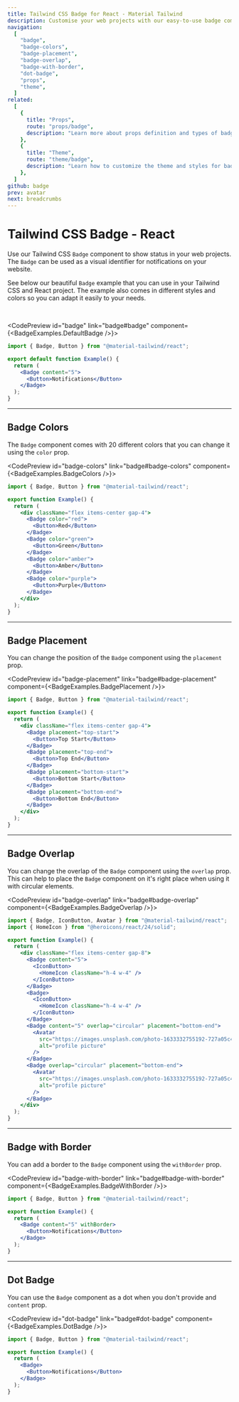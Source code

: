 ```yaml
---
title: Tailwind CSS Badge for React - Material Tailwind
description: Customise your web projects with our easy-to-use badge component for Tailwind CSS and React using Material Design guidelines.
navigation:
  [
    "badge",
    "badge-colors",
    "badge-placement",
    "badge-overlap",
    "badge-with-border",
    "dot-badge",
    "props",
    "theme",
  ]
related:
  [
    {
      title: "Props",
      route: "props/badge",
      description: "Learn more about props definition and types of badge component.",
    },
    {
      title: "Theme",
      route: "theme/badge",
      description: "Learn how to customize the theme and styles for badge component.",
    },
  ]
github: badge
prev: avatar
next: breadcrumbs
---
```


# Tailwind CSS Badge - React

Use our Tailwind CSS <Code>Badge</Code> component to show status in your web projects. The <Code>Badge</Code> can be used as a visual identifier for notifications on your website.

See below our beautiful <Code>Badge</Code> example that you can use in your Tailwind CSS and React project. The example also comes in different styles and colors so you can adapt it easily to your needs.

<br />

<CodePreview id="badge" link="badge#badge" component={<BadgeExamples.DefaultBadge />}>
```jsx
import { Badge, Button } from "@material-tailwind/react";

export default function Example() {
  return (
    <Badge content="5">
      <Button>Notifications</Button>
    </Badge>
  );
}
```
</CodePreview>

---

## Badge Colors

The <Code>Badge</Code> component comes with 20 different colors that you can change it using the <Code>color</Code> prop.

<CodePreview id="badge-colors" link="badge#badge-colors" component={<BadgeExamples.BadgeColors />}>
```jsx
import { Badge, Button } from "@material-tailwind/react";

export function Example() {
  return (
    <div className="flex items-center gap-4">
      <Badge color="red">
        <Button>Red</Button>
      </Badge>
      <Badge color="green">
        <Button>Green</Button>
      </Badge>
      <Badge color="amber">
        <Button>Amber</Button>
      </Badge>
      <Badge color="purple">
        <Button>Purple</Button>
      </Badge>
    </div>
  );
}
```
</CodePreview>

---

## Badge Placement

You can change the position of the <Code>Badge</Code> component using the <Code>placement</Code> prop.

<CodePreview id="badge-placement" link="badge#badge-placement" component={<BadgeExamples.BadgePlacement />}>
```jsx
import { Badge, Button } from "@material-tailwind/react";

export function Example() {
  return (
    <div className="flex items-center gap-4">
      <Badge placement="top-start">
        <Button>Top Start</Button>
      </Badge>
      <Badge placement="top-end">
        <Button>Top End</Button>
      </Badge>
      <Badge placement="bottom-start">
        <Button>Bottom Start</Button>
      </Badge>
      <Badge placement="bottom-end">
        <Button>Bottom End</Button>
      </Badge>
    </div>
  );
}
```
</CodePreview>

---

## Badge Overlap

You can change the overlap of the <Code>Badge</Code> component using the <Code>overlap</Code> prop. This can help to place the <Code>Badge</Code> component on it's right place when using it with circular elements.

<CodePreview id="badge-overlap" link="badge#badge-overlap" component={<BadgeExamples.BadgeOverlap />}>
```jsx
import { Badge, IconButton, Avatar } from "@material-tailwind/react";
import { HomeIcon } from "@heroicons/react/24/solid";

export function Example() {
  return (
    <div className="flex items-center gap-8">
      <Badge content="5">
        <IconButton>
          <HomeIcon className="h-4 w-4" />
        </IconButton>
      </Badge>
      <Badge>
        <IconButton>
          <HomeIcon className="h-4 w-4" />
        </IconButton>
      </Badge>
      <Badge content="5" overlap="circular" placement="bottom-end">
        <Avatar
          src="https://images.unsplash.com/photo-1633332755192-727a05c4013d?ixlib=rb-1.2.1&amp;ixid=MnwxMjA3fDB8MHxwaG90by1wYWdlfHx8fGVufDB8fHx8&amp;auto=format&amp;fit=crop&amp;w=1480&amp;q=80"
          alt="profile picture"
        />
      </Badge>
      <Badge overlap="circular" placement="bottom-end">
        <Avatar
          src="https://images.unsplash.com/photo-1633332755192-727a05c4013d?ixlib=rb-1.2.1&amp;ixid=MnwxMjA3fDB8MHxwaG90by1wYWdlfHx8fGVufDB8fHx8&amp;auto=format&amp;fit=crop&amp;w=1480&amp;q=80"
          alt="profile picture"
        />
      </Badge>
    </div>
  );
}
```
</CodePreview>

---

## Badge with Border

You can add a border to the <Code>Badge</Code> component using the <Code>withBorder</Code> prop.

<CodePreview id="badge-with-border" link="badge#badge-with-border" component={<BadgeExamples.BadgeWithBorder />}>
```jsx
import { Badge, Button } from "@material-tailwind/react";

export function Example() {
  return (
    <Badge content="5" withBorder>
      <Button>Notifications</Button>
    </Badge>
  );
}
```
</CodePreview>

---

## Dot Badge

You can use the <Code>Badge</Code> component as a dot when you don't provide and <Code>content</Code> prop.

<CodePreview id="dot-badge" link="badge#dot-badge" component={<BadgeExamples.DotBadge />}>
```jsx
import { Badge, Button } from "@material-tailwind/react";

export function Example() {
  return (
    <Badge>
      <Button>Notifications</Button>
    </Badge>
  );
}
```
</CodePreview>

<span id="props" className="scroll-mt-48" />
<span id="theme" className="scroll-mt-48" />

